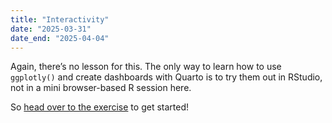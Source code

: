 ```yaml
---
title: "Interactivity"
date: "2025-03-31"
date_end: "2025-04-04"
---
```


Again, there's no lesson for this. The only way to learn how to use `ggplotly()` and create dashboards with Quarto is to try them out in RStudio, not in a mini browser-based R session here.

So [head over to the exercise](/assignment/11-exercise.qmd) to get started!
